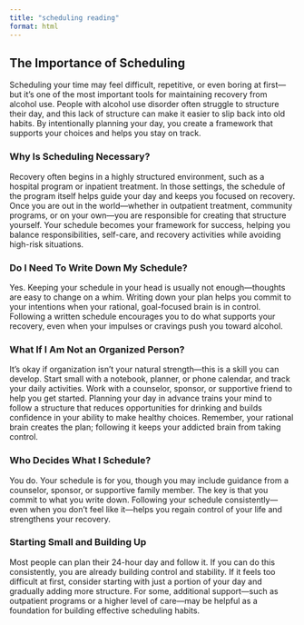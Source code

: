 ```yaml
---
title: "scheduling reading"
format: html
---
```


## The Importance of Scheduling

Scheduling your time may feel difficult, repetitive, or even boring at first—but it’s one of the most important tools for maintaining recovery from alcohol use. People with alcohol use disorder often struggle to structure their day, and this lack of structure can make it easier to slip back into old habits. By intentionally planning your day, you create a framework that supports your choices and helps you stay on track.

### Why Is Scheduling Necessary?

Recovery often begins in a highly structured environment, such as a hospital program or inpatient treatment. In those settings, the schedule of the program itself helps guide your day and keeps you focused on recovery. Once you are out in the world—whether in outpatient treatment, community programs, or on your own—you are responsible for creating that structure yourself. Your schedule becomes your framework for success, helping you balance responsibilities, self-care, and recovery activities while avoiding high-risk situations.

### Do I Need To Write Down My Schedule?
Yes. Keeping your schedule in your head is usually not enough—thoughts are easy to change on a whim. Writing down your plan helps you commit to your intentions when your rational, goal-focused brain is in control. Following a written schedule encourages you to do what supports your recovery, even when your impulses or cravings push you toward alcohol.

### What If I Am Not an Organized Person?
It’s okay if organization isn’t your natural strength—this is a skill you can develop. Start small with a notebook, planner, or phone calendar, and track your daily activities. Work with a counselor, sponsor, or supportive friend to help you get started. Planning your day in advance trains your mind to follow a structure that reduces opportunities for drinking and builds confidence in your ability to make healthy choices. Remember, your rational brain creates the plan; following it keeps your addicted brain from taking control.

### Who Decides What I Schedule?
You do. Your schedule is for you, though you may include guidance from a counselor, sponsor, or supportive family member. The key is that you commit to what you write down. Following your schedule consistently—even when you don’t feel like it—helps you regain control of your life and strengthens your recovery. 

### Starting Small and Building Up
Most people can plan their 24-hour day and follow it. If you can do this consistently, you are already building control and stability. If it feels too difficult at first, consider starting with just a portion of your day and gradually adding more structure. For some, additional support—such as outpatient programs or a higher level of care—may be helpful as a foundation for building effective scheduling habits.

